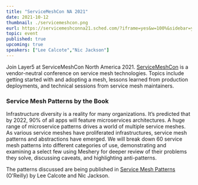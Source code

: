 ```yaml
---
title: "ServiceMeshCon NA 2021"
date: 2021-10-12
thumbnail: ./servicemeshcon.png
eurl: https://servicemeshconna21.sched.com/?iframe=yes&w=100%&sidebar=yes&bg=no#
topic: event
published: true
upcoming: true
speakers: ["Lee Calcote","Nic Jackson"]
---
```

Join Layer5 at ServiceMeshCon North America 2021. <a href="https://events.linuxfoundation.org/servicemeshcon-north-america//">ServiceMeshCon</a> is a vendor-neutral conference on service mesh technologies. Topics include getting started with and adopting a mesh, lessons learned from production deployments, and technical sessions from service mesh maintainers.


<h3>Service Mesh Patterns by the Book</h3>
<p>Infrastructure diversity is a reality for many organizations. It’s predicted that by 2022, 90% of all apps will feature microservices architectures. A huge range of microservice patterns drives a world of multiple service meshes. As various service meshes have proliferated infrastructures, service mesh patterns and abstractions have emerged. We will break down 60 service mesh patterns into different categories of use, demonstrating and examining a select few using Meshery for deeper review of their problems they solve, discussing caveats, and highlighting anti-patterns. </p>

<p>The patterns discussed are being published in <a href="/books/service-mesh-patterns">Service Mesh Patterns</a> (O’Reilly) by Lee Calcote and Nic Jackson.</p>
